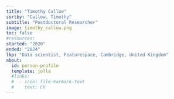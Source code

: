 ```yaml
---
title: "Timothy Callow"
sortby: "Callow, Timothy"
subtitle: "Postdoctoral Researcher"
image: timothy_callow.png
toc: false
#resources: 
started: "2020"
ended: "2024"
lkp: "Data scientist, Featurespace, Cambridge, United Kingdom"
about:
  id: person-profile
  template: jolla
  #links:
  #  - icon: file-earmark-text
  #    text: CV
---
```


:::{#person-profile}
:::

<!---
## Biography
## Experience
## Education
-->

